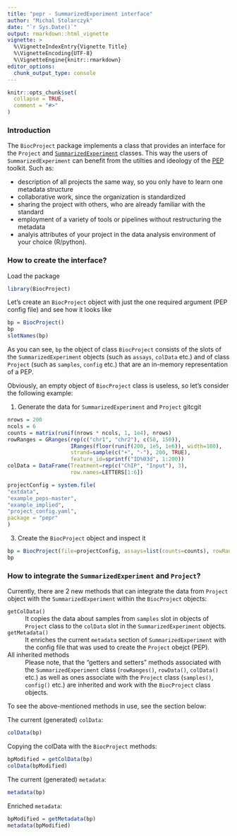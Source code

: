 ```yaml
---
title: "pepr - SummarizedExperiment interface"
author: "Michal Stolarczyk"
date: "`r Sys.Date()`"
output: rmarkdown::html_vignette
vignette: >
  %\VignetteIndexEntry{Vignette Title}
  %\VignetteEncoding{UTF-8}
  %\VignetteEngine{knitr::rmarkdown}
editor_options: 
  chunk_output_type: console
---
```


```r
knitr::opts_chunk$set(
  collapse = TRUE,
  comment = "#>"
)
```

### Introduction

The `BiocProject` package implements a class that provides an interface for the `Project` and [`SummarizedExperiment`](https://bioconductor.org/packages/release/bioc/html/SummarizedExperiment.html) classes. This way the users of `SummarizedExperiment` can benefit from the utilties and ideology of the [PEP](https://pepkit.github.io/) toolkit. Such as: 

* description of all projects the same way, so you only have to learn one metadata structure
* collaborative work, since the organization is standardized
* sharing the project with others, who are already familiar with the standard
* employment of a variety of tools or pipelines without restructuring the metadata
* analyis attributes of your project in the data analysis environment of your choice (R/python).

### How to create the interface?

Load the package
```r
library(BiocProject)
```
Let's create an `BiocProject` object with just the one required argument (PEP config file) and see how it looks like
```r
bp = BiocProject()
bp
slotNames(bp)
```
As you can see, `bp` the object of class `BiocProject` consists of the slots of the `SummarizedExperiment` objects (such as `assays`, `colData` etc.) and of class `Project` (such as `samples`, `config` etc.) that are an in-memory representation of a PEP.

Obviously, an empty object of `BiocProject` class is useless, so let's consider the following example:

1. Generate the data for `SummarizedExperiment` and `Project`
gitcgit 
```r
nrows = 200
ncols = 6
counts = matrix(runif(nrows * ncols, 1, 1e4), nrows)
rowRanges = GRanges(rep(c("chr1", "chr2"), c(50, 150)),
                    IRanges(floor(runif(200, 1e5, 1e6)), width=100),
                    strand=sample(c("+", "-"), 200, TRUE),
                    feature_id=sprintf("ID%03d", 1:200))
colData = DataFrame(Treatment=rep(c("ChIP", "Input"), 3),
                    row.names=LETTERS[1:6])

projectConfig = system.file(
"extdata",
"example_peps-master",
"example_implied",
"project_config.yaml",
package = "pepr"
)

```

3. Create the `BiocProject` object and inspect it

```r
bp = BiocProject(file=projectConfig, assays=list(counts=counts), rowRanges=rowRanges, colData=colData)
bp
```

### How to integrate the `SummarizedExperiment` and `Project`?

Currently, there are 2 new methods that can integrate the data from `Project` object with the `SummarizedExperiment` within the `BiocProject` objects: 
<dl>
  <dt>`getColData()`</dt>
  <dd>It copies the data about samples from `samples` slot in objects of `Project` class to the `colData` slot in the `SummarizedExperiment` objects.</dd>

  <dt>`getMetadata()`</dt>
  <dd>It enriches the current `metadata` section of `SummarizedExperiment` with the config file that was used to create the `Project` obejct (PEP).</dd>
  
  <dt>All inherited methods</dt>
  <dd>Please note, that the "getters and setters" methods associated with the `SummarizedExperiment` class (`rowRanges()`, `rowData()`, `colData()` etc.) as well as ones associate with the `Project` class (`samples()`, `config()` etc.) are inherited and work with the `BiocProject` class objects.</dd>
</dl>

To see the above-mentioned methods in use, see the section below:

The current (generated) `colData`:

```r
colData(bp)
```

Copying the colData with the `BiocProject` methods:

```r
bpModified = getColData(bp)
colData(bpModified)
```


The current (generated) `metadata`:

```r
metadata(bp)
```

Enriched `metadata`:

```r
bpModified = getMetadata(bp)
metadata(bpModified)
```


